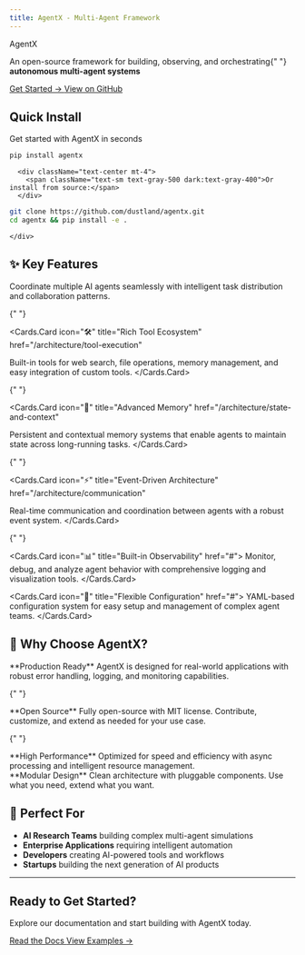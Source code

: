 ```yaml
---
title: AgentX - Multi-Agent Framework
---
```



<div className="mx-auto max-w-full w-[880px] text-center px-4 mb-10">
  <div className="text-5xl md:text-6xl font-bold text-transparent bg-clip-text bg-gradient-to-r from-blue-600 to-purple-600 dark:from-blue-400 dark:to-purple-400 mb-6 mt-8">
    AgentX
  </div>
  <p className="text-xl md:text-2xl text-gray-600 dark:text-gray-300 mb-8 max-w-[600px] mx-auto">
    An open-source framework for building, observing, and orchestrating{" "}
    <strong className="text-gray-900 dark:text-gray-100">
      autonomous multi-agent systems
    </strong>
  </p>
  <div className="flex flex-col sm:flex-row gap-4 justify-center items-center mb-8">
    <a
      href="/architecture"
      className="bg-blue-600 hover:bg-blue-700 text-white font-semibold py-3 px-6 rounded-lg transition-colors duration-200 shadow-lg hover:shadow-xl"
    >
      Get Started →
    </a>
    <a
      href="https://github.com/dustland/agentx"
      target="_blank"
      className="border border-gray-300 dark:border-gray-600 hover:border-gray-400 dark:hover:border-gray-500 text-gray-700 dark:text-gray-300 font-semibold py-3 px-6 rounded-lg transition-colors duration-200 hover:bg-gray-50 dark:hover:bg-gray-800"
    >
      View on GitHub
    </a>
  </div>
</div>

<div className="mb-16">
  <div className="mx-auto max-w-full w-[880px] px-4">
    <div className="bg-gradient-to-r from-gray-50 to-gray-100 dark:from-gray-800 dark:to-gray-900 rounded-2xl p-8 mb-8 border border-gray-200 dark:border-gray-700">
      <div className="text-center mb-6">
        <h2 className="text-2xl font-bold text-gray-900 dark:text-gray-100 mb-2">Quick Install</h2>
        <p className="text-gray-600 dark:text-gray-400">Get started with AgentX in seconds</p>
      </div>
      
```bash
pip install agentx
```

      <div className="text-center mt-4">
        <span className="text-sm text-gray-500 dark:text-gray-400">Or install from source:</span>
      </div>

```bash
git clone https://github.com/dustland/agentx.git
cd agentx && pip install -e .
```

    </div>

  </div>
</div>

## ✨ Key Features

<Cards>
  <Cards.Card
    icon="🤝"
    title="Multi-Agent Orchestration"
    href="/architecture/overview"
  >
    Coordinate multiple AI agents seamlessly with intelligent task distribution
    and collaboration patterns.
  </Cards.Card>

{" "}

<Cards.Card
  icon="🛠️"
  title="Rich Tool Ecosystem"
  href="/architecture/tool-execution"
>
  Built-in tools for web search, file operations, memory management, and easy
  integration of custom tools.
</Cards.Card>

{" "}

<Cards.Card
  icon="🧠"
  title="Advanced Memory"
  href="/architecture/state-and-context"
>
  Persistent and contextual memory systems that enable agents to maintain state
  across long-running tasks.
</Cards.Card>

{" "}

<Cards.Card
  icon="⚡"
  title="Event-Driven Architecture"
  href="/architecture/communication"
>
  Real-time communication and coordination between agents with a robust event
  system.
</Cards.Card>

{" "}

<Cards.Card icon="📊" title="Built-in Observability" href="#">
  Monitor, debug, and analyze agent behavior with comprehensive logging and
  visualization tools.
</Cards.Card>

  <Cards.Card icon="🔧" title="Flexible Configuration" href="#">
    YAML-based configuration system for easy setup and management of complex
    agent teams.
  </Cards.Card>
</Cards>

## 🚀 Why Choose AgentX?

<div className="grid md:grid-cols-2 gap-8 mt-8">
  <div>
    <Callout type="info" emoji="🎯">
      **Production Ready** AgentX is designed for real-world applications with
      robust error handling, logging, and monitoring capabilities.
    </Callout>
  </div>

{" "}

<div>
  <Callout type="default" emoji="🔓">
    **Open Source** Fully open-source with MIT license. Contribute, customize,
    and extend as needed for your use case.
  </Callout>
</div>

{" "}

<div>
  <Callout type="warning" emoji="⚡">
    **High Performance** Optimized for speed and efficiency with async
    processing and intelligent resource management.
  </Callout>
</div>

  <div>
    <Callout type="error" emoji="🏗️">
      **Modular Design** Clean architecture with pluggable components. Use what
      you need, extend what you want.
    </Callout>
  </div>
</div>

## 🎯 Perfect For

- **AI Research Teams** building complex multi-agent simulations
- **Enterprise Applications** requiring intelligent automation
- **Developers** creating AI-powered tools and workflows
- **Startups** building the next generation of AI products

---

<div className="text-center mt-16 mb-8">
  <h2 className="text-3xl font-bold text-gray-900 dark:text-gray-100 mb-4">
    Ready to Get Started?
  </h2>
  <p className="text-lg text-gray-600 dark:text-gray-400 mb-6">
    Explore our documentation and start building with AgentX today.
  </p>
  <div className="flex flex-col sm:flex-row gap-4 justify-center items-center">
    <a
      href="/architecture"
      className="bg-gradient-to-r from-blue-600 to-purple-600 hover:from-blue-700 hover:to-purple-700 text-white font-semibold py-3 px-8 rounded-lg transition-all duration-200 shadow-lg hover:shadow-xl transform hover:-translate-y-0.5"
    >
      Read the Docs
    </a>
    <a
      href="https://github.com/dustland/agentx/tree/main/examples"
      target="_blank"
      className="text-blue-600 dark:text-blue-400 hover:text-blue-700 dark:hover:text-blue-300 font-semibold py-3 px-8 transition-colors duration-200"
    >
      View Examples →
    </a>
  </div>
</div>
